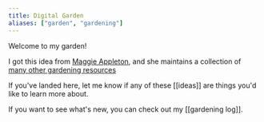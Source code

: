 ```yaml
---
title: Digital Garden
aliases: ["garden", "gardening"]
---
```


Welcome to my garden!

I got this idea from [Maggie Appleton](https://maggieappleton.com/garden), and she maintains a
collection of [many other gardening resources](https://github.com/MaggieAppleton/digital-gardeners)

If you've landed here, let me know if any of these [[ideas]] are things you'd like
to learn more about.

If you want to see what's new, you can check out my [[gardening log]].
